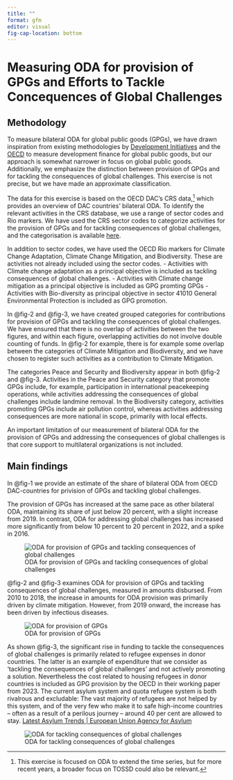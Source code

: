 ```yaml
---
title: ""
format: gfm
editor: visual
fig-cap-location: bottom
---
```

# Measuring ODA for provision of GPGs and Efforts to Tackle Concequences of Global Challenges
## Methodology
To measure bilateral ODA for global public goods (GPGs), we have drawn inspiration from existing methodologies by [Development Initiatives](https://devinit.org/wp-content/uploads/2016/07/Measuring-aid-to-global-public-goods-GPGs-Discussion-paper-July-2016.pdf) and the [OECD](https://www.oecd.org/en/publications/development-co-operation-and-the-provision-of-global-public-goods_aff8cba9-en.html) to measure development finance for global public goods, but our approach is somewhat narrower in focus on global public goods. Additionally, we emphasize the distinction between provision of GPGs and for tackling the consequences of global challenges. This exercise is not precise, but we have made an approximate classification.

The data for this exercise is based on the OECD DAC's CRS data,[^1] which provides an overview of DAC countries' bilateral ODA. To identify the relevant activities in the CRS database, we use a range of sector codes and Rio markers. We have used the CRS sector codes to categorize activities for the provision of GPGs and for tackling consequences of global challenges, and the categorisation is available [here](https://github.com/noradno/global_public_goods/blob/main/data/processed/sector_codes_gpg_mapping.csv). 

In addition to sector codes, we have used the OECD Rio markers for Climate Change Adaptation, Climate Change Mitigation, and Biodiversity. These are activities not already included using the sector codes.
- Activities with Climate change adaptation as a principal objective is included as tackling consequences of global challenges.
- Activities with Climate change mitigation as a principal objective is included as GPG promting GPGs
- Activities with Bio-diversity as principal objective in sector 41010 General Environmental Protection is included as GPG promotion.

[^1]: This exercise is focused on ODA to extend the time series, but for more recent years, a broader focus on TOSSD could also be relevant.

In @fig-2 and @fig-3, we have created grouped categories for contributions for provision of GPGs and tackling the consequences of global challenges. We have ensured that there is no overlap of activities between the two figures, and within each figure, overlapping activities do not involve double counting of funds. In @fig-2 for example, there is for example some overlap between the categories of Climate Mitigation and Biodiversity, and we have chosen to register such activities as a contribution to Climate Mitigation.

The categories Peace and Security and Biodiversity appear in both @fig-2 and @fig-3. Activities in the Peace and Security category that promote GPGs include, for example, participation in international peacekeeping operations, while activities addressing the consequences of global challenges include landmine removal. In the Biodiversity category, activities promoting GPGs include air pollution control, whereas activities addressing consequences are more national in scope, primarily with local effects.

An important limitation of our measurement of bilateral ODA for the provision of GPGs and addressing the consequences of global challenges is that core support to multilateral organizations is not included.


## Main findings
In @fig-1 we provide an estimate of the share of bilateral ODA from OECD DAC-countries for privision of GPGs and tackling global challenges.

The provision of GPGs has increased at the same pace as other bilateral ODA, maintaining its share of just below 20 percent, with a slight increase from 2019. In contrast, ODA for addressing global challenges has increased more significantly from below 10 percent to 20 percent in 2022, and a spike in 2016.

![ODA for provision of GPGs and tackling consequences of global challenges](output/p_provision_consequences_shares.svg){#fig-1}

@fig-2 and @fig-3 examines ODA for provision of GPGs and tackling consequences of global challenges, measured in amounts disbursed. From 2010 to 2018, the increase in amounts for ODA provision was primarily driven by climate mitigation. However, from 2019 onward, the increase has been driven by infectious diseases.

![ODA for provision of GPGs](output/p_provision.svg){#fig-2}

As shown @fig-3, the significant rise in funding to tackle the consequences of global challenges is primarily related to refugee expenses in donor countries. The latter is an example of expenditure that we consider as ‘tackling the consequences of global challenges’ and not actively promoting a solution. Nevertheless the cost related to housing refugees in donor countries is included as GPG provision by the OECD in their working paper from 2023. The current asylum system and quota refugee system is both rivalrous and excludable: The vast majority of refugees are not helped by this system, and of the very few who make it to safe high-income countries – often as a result of a perilous journey – around 40 per cent are allowed to stay. [Latest Asylum Trends | European Union Agency for Asylum](https://euaa.europa.eu/latest-asylum-trends-asylum)

![ODA for tackling consequences of global challenges](output/p_consequences.svg){#fig-3}


